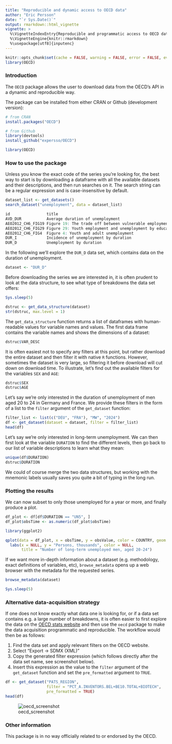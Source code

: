 ---
title: "Reproducible and dynamic access to OECD data"
author: "Eric Persson"
date: "`r Sys.Date()`"
output: rmarkdown::html_vignette
vignette: >
  %\VignetteIndexEntry{Reproducible and programmatic access to OECD data}
  %\VignetteEngine{knitr::rmarkdown}
  %\usepackage[utf8]{inputenc}
---

```{r options, echo=FALSE}
knitr::opts_chunk$set(cache = FALSE, warning = FALSE, error = FALSE, eval = TRUE)
library(OECD)
```

### Introduction

The `OECD` package allows the user to download data from the OECD's API in a
dynamic and reproducible way.

The package can be installed from either CRAN or Github (development version):

```{r loadLibrary, eval=FALSE}
# from CRAN
install.packages("OECD")

# from Github
library(devtools)
install_github("expersso/OECD")

library(OECD)
```

### How to use the package

Unless you know the exact code of the series you're looking for, the best way to
start is by downloading a dataframe with all the available datasets and their 
descriptions, and then run searches on it. The search string can be a regular
expression and is case-insensitive by default.

```{r get_datasets, eval=FALSE}
dataset_list <- get_datasets()
search_dataset("unemployment", data = dataset_list)
```

```r
id                title
AVD_DUR           Average duration of unemployment
AEO2012_CH6_FIG19 Figure 19: The trade off between vulnerable employment...
AEO2012_CH6_FIG29 Figure 29: Youth employment and unemployment by education...
AEO2012_CH6_FIG4  Figure 4: Youth and adult unemployment
DUR_I             Incidence of unemployment by duration
DUR_D             Unemployment by duration
```

In the following we'll explore the `DUR_D` data set, which contains data on 
the duration of unemployment.

```{r dataset}
dataset <- "DUR_D"
```

Before downloading the series we are interested in, it is often prudent to look 
at the data structure, to see what type of breakdowns the data set offers:

```{r first_sleep, echo=FALSE}
Sys.sleep(5)
```

```{r get_data_structure}
dstruc <- get_data_structure(dataset)
str(dstruc, max.level = 1)
```

The `get_data_structure` function returns a list of dataframes with
human-readable values for variable names and values. The first data frame
contains the variable names and shows the dimensions of a dataset:

```{r show_var_desc}
dstruc$VAR_DESC
```

It is often easiest not to specify any filters at this point, but rather
download the entire dataset and then filter it with native `R` functions.
However, sometimes the dataset is very large, so filtering it before download
will cut down on download time. To illustrate, let's find out the available
filters for the variables `SEX` and `AGE`:

```{r breakdowns}
dstruc$SEX
dstruc$AGE
```

Let's say we're only interested in the duration of unemployment of men aged 20
to 24 in Germany and France. We provide these filters in the form of a list to 
the `filter` argument of the `get_dataset` function:

```{r get_dataset}
filter_list <- list(c("DEU", "FRA"), "MW", "2024")
df <- get_dataset(dataset = dataset, filter = filter_list)
head(df)
```

Let's say we're only interested in long-term unemployment. We can then first
look at the variable `DURATION` to find the different levels, then go back to
our list of variable descriptions to learn what they mean:

```{r duration}
unique(df$DURATION)
dstruc$DURATION
```

We could of course merge the two data structures, but working with the mnemonic
labels usually saves you quite a bit of typing in the long run.

### Plotting the results

We can now subset to only those unemployed for a year or more, and finally
produce a plot.

```{r plot, cache = FALSE, fig.width = 7, fig.height = 4, fig.cap = "Unemployment rates of foreign- and native-born populations"}
df_plot <- df[df$DURATION == "UN5", ]
df_plot$obsTime <- as.numeric(df_plot$obsTime)

library(ggplot2)

qplot(data = df_plot, x = obsTime, y = obsValue, color = COUNTRY, geom = "line") +
  labs(x = NULL, y = "Persons, thousands", color = NULL,
       title = "Number of long-term unemployed men, aged 20-24")
```

If we want more in-depth information about a dataset (e.g. methodology, exact
definitions of variables, etc), `browse_metadata` opens up a web
browser with the metadata for the requested series.

```{r browse_metadata, eval=FALSE}
browse_metadata(dataset)
```

```{r second_sleep, echo=FALSE}
Sys.sleep(5)
```

### Alternative data-acquisition strategy

If one does not know exactly what data one is looking for, or if a data set 
contains e.g. a large number of breakdowns, it is often easier to first explore 
the data on the [OECD stats website](http://stats.oecd.org) and then use the
`oecd` package to make the data acquisition programmatic and reproducible. The
workflow would then be as follows:

1. Find the data set and apply relevant filters on the OECD website.
1. Select "Export -> SDMX (XML)"
1. Copy the generated filter expression (which follows directly after the data set name, 
see screenshot below).
1. Insert this expression as the value to the `filter` argument of the `get_dataset` 
function and set the `pre_formatted` argument to `TRUE`.

```{r example}
df <- get_dataset("PATS_REGION",
                  filter = "PCT_A.INVENTORS.BEL+BE10.TOTAL+BIOTECH", 
                  pre_formatted = TRUE)
head(df)
```

![oecd_screenshot](figures/oecd.png)

### Other information

This package is in no way officially related to or endorsed by the OECD.